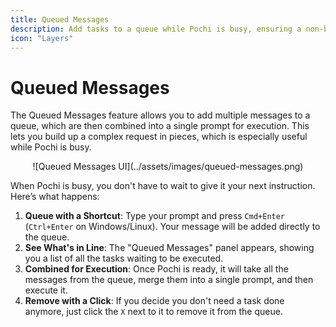 ```yaml
---
title: Queued Messages
description: Add tasks to a queue while Pochi is busy, ensuring a non-blocking experience.
icon: "Layers"
---
```


# Queued Messages

The Queued Messages feature allows you to add multiple messages to a queue, which are then combined into a single prompt for execution. This lets you build up a complex request in pieces, which is especially useful while Pochi is busy.

<div align="center">
![Queued Messages UI](../assets/images/queued-messages.png)
</div>

When Pochi is busy, you don't have to wait to give it your next instruction. Here’s what happens:

1.  **Queue with a Shortcut**: Type your prompt and press `Cmd+Enter` (`Ctrl+Enter` on Windows/Linux). Your message will be added directly to the queue.
2.  **See What's in Line**: The "Queued Messages" panel appears, showing you a list of all the tasks waiting to be executed.
3.  **Combined for Execution**: Once Pochi is ready, it will take all the messages from the queue, merge them into a single prompt, and then execute it.
4.  **Remove with a Click**: If you decide you don't need a task done anymore, just click the `X` next to it to remove it from the queue.
